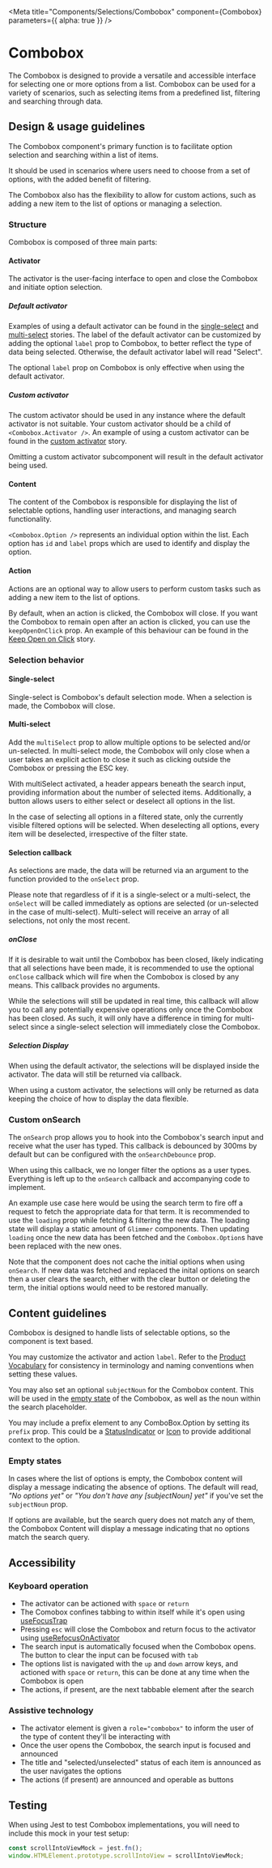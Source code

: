 
<Meta
  title="Components/Selections/Combobox"
  component={Combobox}
  parameters={{ alpha: true }}
/>

# Combobox

The Combobox is designed to provide a versatile and accessible interface for
selecting one or more options from a list. Combobox can be used for a variety of
scenarios, such as selecting items from a predefined list, filtering and
searching through data.

## Design & usage guidelines

The Combobox component's primary function is to facilitate option selection and
searching within a list of items.

It should be used in scenarios where users need to choose from a set of options,
with the added benefit of filtering.

The Combobox also has the flexibility to allow for custom actions, such as
adding a new item to the list of options or managing a selection.

### Structure

Combobox is composed of three main parts:

#### Activator

The activator is the user-facing interface to open and close the Combobox and
initiate option selection.

##### Default activator

Examples of using a default activator can be found in the
[single-select](../?path=/story/components-selections-combobox-web--single-select)
and
[multi-select](../?path=/story/components-selections-combobox-web--multi-select)
stories. The label of the default activator can be customized by adding the
optional `label` prop to Combobox, to better reflect the type of data being
selected. Otherwise, the default activator label will read "Select".

The optional `label` prop on Combobox is only effective when using the default
activator.

##### Custom activator

The custom activator should be used in any instance where the default activator
is not suitable. Your custom activator should be a child of
`<Combobox.Activator />`. An example of using a custom activator can be found in
the
[custom activator](../?path=/story/components-selections-combobox-web--custom-activator)
story.

Omitting a custom activator subcomponent will result in the default activator
being used.

#### Content

The content of the Combobox is responsible for displaying the list of selectable
options, handling user interactions, and managing search functionality.

`<Combobox.Option />` represents an individual option within the list. Each
option has `id` and `label` props which are used to identify and display the
option.

#### Action

Actions are an optional way to allow users to perform custom tasks such as
adding a new item to the list of options.

By default, when an action is clicked, the Combobox will close. If you want the
Combobox to remain open after an action is clicked, you can use the
`keepOpenOnClick` prop. An example of this behaviour can be found in the
[Keep Open on Click](../?path=/story/components-selections-combobox-web--keep-open-on-action-click)
story.

### Selection behavior

#### Single-select

Single-select is Combobox's default selection mode. When a selection is made,
the Combobox will close.

#### Multi-select

Add the `multiSelect` prop to allow multiple options to be selected and/or
un-selected. In multi-select mode, the Combobox will only close when a user
takes an explicit action to close it such as clicking outside the Combobox or
pressing the ESC key.

With multiSelect activated, a header appears beneath the search input, providing
information about the number of selected items. Additionally, a button allows
users to either select or deselect all options in the list.

In the case of selecting all options in a filtered state, only the currently
visible filtered options will be selected. When deselecting all options, every
item will be deselected, irrespective of the filter state.

#### Selection callback

As selections are made, the data will be returned via an argument to the
function provided to the `onSelect` prop.

Please note that regardless of if it is a single-select or a multi-select, the
`onSelect` will be called immediately as options are selected (or un-selected in
the case of multi-select). Multi-select will receive an array of all selections,
not only the most recent.

##### onClose

If it is desirable to wait until the Combobox has been closed, likely indicating
that all selections have been made, it is recommended to use the optional
`onClose` callback which will fire when the Combobox is closed by any means.
This callback provides no arguments.

While the selections will still be updated in real time, this callback will
allow you to call any potentially expensive operations only once the Combobox
has been closed. As such, it will only have a difference in timing for
multi-select since a single-select selection will immediately close the
Combobox.

##### Selection Display

When using the default activator, the selections will be displayed inside the
activator. The data will still be returned via callback.

When using a custom activator, the selections will only be returned as data
keeping the choice of how to display the data flexible.

### Custom onSearch

The `onSearch` prop allows you to hook into the Combobox's search input and
receive what the user has typed. This callback is debounced by 300ms by default
but can be configured with the `onSearchDebounce` prop.

When using this callback, we no longer filter the options as a user types.
Everything is left up to the `onSearch` callback and accompanying code to
implement.

An example use case here would be using the search term to fire off a request to
fetch the appropriate data for that term. It is recommended to use the `loading`
prop while fetching & filtering the new data. The loading state will display a
static amount of `Glimmer` components. Then updating `loading` once the new data
has been fetched and the `Combobox.Option`s have been replaced with the new
ones.

Note that the component does not cache the initial options when using
`onSearch`. If new data was fetched and replaced the inital options on search
then a user clears the search, either with the clear button or deleting the
term, the initial options would need to be restored manually.

## Content guidelines

Combobox is designed to handle lists of selectable options, so the component is
text based.

You may customize the activator and action `label`. Refer to the
[Product Vocabulary](../?path=/docs/content-product-vocabulary--docs) for
consistency in terminology and naming conventions when setting these values.

You may also set an optional `subjectNoun` for the Combobox content. This will
be used in the
[empty state](../?path=/story/components-selections-combobox-web--empty-state)
of the Combobox, as well as the noun within the search placeholder.

You may include a prefix element to any ComboBox.Option by setting its `prefix`
prop. This could be a
[StatusIndicator](../?path=/docs/components-status-and-feedback-statusindicator--docs)
or [Icon](../?path=/docs/components-images-and-icons-icon--docs) to provide
additional context to the option.

### Empty states

In cases where the list of options is empty, the Combobox content will display a
message indicating the absence of options. The default will read, _"No options
yet"_ or _"You don't have any [subjectNoun] yet"_ if you've set the
`subjectNoun` prop.

If options are available, but the search query does not match any of them, the
Combobox Content will display a message indicating that no options match the
search query.

## Accessibility

### Keyboard operation

- The activator can be actioned with `space` or `return`
- The Comobox confines tabbing to within itself while it's open using
  [useFocusTrap](../?path=/docs/hooks-usefocustrap--docs)
- Pressing `esc` will close the Combobox and return focus to the activator using
  [useRefocusOnActivator](../?path=/docs/hooks-userefocusonactivator--docs)
- The search input is automatically focused when the Combobox opens. The button
  to clear the input can be focused with `tab`
- The options list is navigated with the `up` and `down` arrow keys, and
  actioned with `space` or `return`, this can be done at any time when the
  Combobox is open
- The actions, if present, are the next tabbable element after the search

### Assistive technology

- The activator element is given a `role="combobox"` to inform the user of the
  type of content they'll be interacting with
- Once the user opens the Combobox, the search input is focused and announced
- The title and "selected/unselected" status of each item is announced as the
  user navigates the options
- The actions (if present) are announced and operable as buttons

## Testing

When using Jest to test Combobox implementations, you will need to include this
mock in your test setup:

```js
const scrollIntoViewMock = jest.fn();
window.HTMLElement.prototype.scrollIntoView = scrollIntoViewMock;
```
